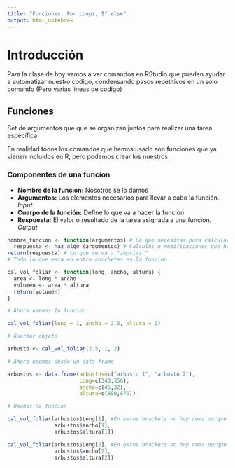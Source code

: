 ```yaml
---
title: "Funciones, For Loops, If else"
output: html_notebook
---
```


# Introducción 

Para la clase de hoy vamos a ver comandos en RStudio que pueden ayudar a automatizar nuestro codigo, condensando pasos repetitivos en un solo comando (Pero varias lineas de codigo)

## Funciones 

Set de argumentos que que se organizan juntos para realizar una tarea específica 

En realidad todos los comandos que hemos usado son funciones que ya vienen incluidos en R, pero podemos crear los nuestros.

### Componentes de una funcion 

* __Nombre de la funcion:__ Nosotros se lo damos 
* __Argumentos:__ Los elementos necesarios para llevar a cabo la función. _Input_
* __Cuerpo de la función:__ Define lo que va a hacer la funcion 
* __Respuesta:__ El valor o resultado de la tarea asignada a una funcion. _Output_

```r
nombre_funcion <- function(argumentos) # Lo que necesitas para calcular la funcion 
  respuesta <- haz_algo (argumentos) # Calculos o modificaciones que haras con los argumentos
return(respuesta) # Lo que se va a "imprimir"
# Todo lo que esta en entre corchetes es la funcion

cal_vol_foliar <- function(long, ancho, altura) {
  area <- long * ancho
  volumen <- area * altura
  return(volumen)
}

# Ahora usemos la funcion 

cal_vol_foliar(long = 1, ancho = 2.5, altura = 2)

# Guardar objeto 

arbusto <- cal_vol_foliar(2.5, 1, 2)

# Ahora usemos desde un data frame 

arbustos <- data.frame(arbustos=c("arbusto 1", "arbusto 2"),
                       Long=c(340,356),
                       ancho=c(45,32),
                       altura=c(890,870))

# Usemos ña funcion 

cal_vol_foliar(arbustos$Long[1], #En estos brackets no hay coma porque es una única dimension
               arbustos$ancho[1],
               arbustos$altura[1])

cal_vol_foliar(arbustos$Long[2], #En estos brackets no hay coma porque es una única dimension
               arbustos$ancho[2],
               arbustos$altura[2])




```


